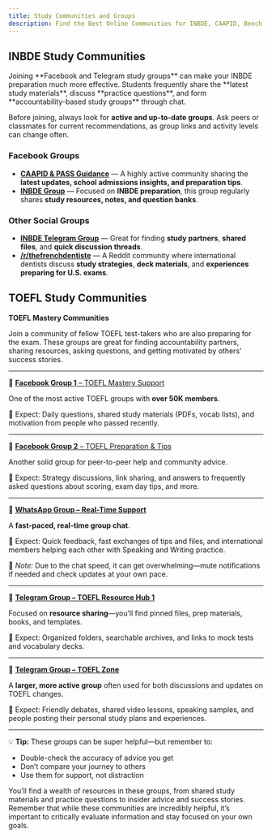 ```yaml
---
title: Study Communities and Groups
description: Find the Best Online Communities for INBDE, CAAPID, Bench Test, and TOEFL Preparation
---
```


## INBDE Study Communities

<Aside>
  Joining **Facebook and Telegram study groups** can make your INBDE preparation much more
  effective. Students frequently share the **latest study materials**, discuss **practice
  questions**, and form **accountability-based study groups** through chat.
</Aside>

Before joining, always look for **active and up-to-date groups**. Ask peers or classmates for current recommendations, as group links and activity levels can change often.

### Facebook Groups

- [**CAAPID & PASS Guidance**](social.facebook.caapid) — A highly active community sharing the **latest updates, school admissions insights, and preparation tips**.
- [**INBDE Group**](social.facebook.inbde) — Focused on **INBDE preparation**, this group regularly shares **study resources, notes, and question banks**.

### Other Social Groups

- [**INBDE Telegram Group**](social.telegram.inbde) — Great for finding **study partners**, **shared files**, and **quick discussion threads**.
- [**/r/thefrenchdentiste**](social.reddit.frenchDentiste) — A Reddit community where international dentists discuss **study strategies**, **deck materials**, and **experiences preparing for U.S. exams**.

## TOEFL Study Communities

**TOEFL Mastery Communities**

Join a community of fellow TOEFL test-takers who are also preparing for the exam. These groups are great for finding accountability partners, sharing resources, asking questions, and getting motivated by others' success stories.

---

🔹 [**Facebook Group 1** – TOEFL Mastery Support](https://www.facebook.com/groups/914128988965171)

One of the most active TOEFL groups with **over 50K members**.

💬 Expect: Daily questions, shared study materials (PDFs, vocab lists), and motivation from people who passed recently.

---

🔹 [**Facebook Group 2** – TOEFL Preparation & Tips](https://www.facebook.com/groups/1728110520827249/)

Another solid group for peer-to-peer help and community advice.

💬 Expect: Strategy discussions, link sharing, and answers to frequently asked questions about scoring, exam day tips, and more.

---

🔹 [**WhatsApp Group – Real-Time Support**](https://chat.whatsapp.com/DHYvEbBPdN01TBf1S01WqM)

A **fast-paced, real-time group chat**.

💬 Expect: Quick feedback, fast exchanges of tips and files, and international members helping each other with Speaking and Writing practice.

📝 _Note:_ Due to the chat speed, it can get overwhelming—mute notifications if needed and check updates at your own pace.

---

🔹 [**Telegram Group – TOEFL Resource Hub 1**](https://t.me/+l-aLvqWZ0sA3YjUx)

Focused on **resource sharing**—you’ll find pinned files, prep materials, books, and templates.

💬 Expect: Organized folders, searchable archives, and links to mock tests and vocabulary decks.

---

🔹 [**Telegram Group – TOEFL Zone**](https://t.me/toeflzone)

A **larger, more active group** often used for both discussions and updates on TOEFL changes.

💬 Expect: Friendly debates, shared video lessons, speaking samples, and people posting their personal study plans and experiences.

---

💡 **Tip:** These groups can be super helpful—but remember to:

- Double-check the accuracy of advice you get
- Don’t compare your journey to others
- Use them for support, not distraction

You’ll find a wealth of resources in these groups, from shared study materials and practice questions to insider advice and success stories. Remember that while these communities are incredibly helpful, it’s important to critically evaluate information and stay focused on your own goals.
